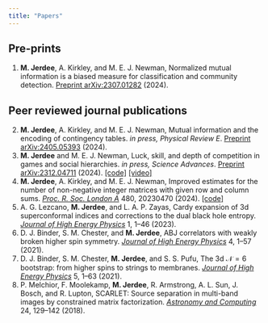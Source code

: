 ```yaml
---
title: "Papers"
---
```


## Pre-prints

(@) **M. Jerdee**, A. Kirkley, and M. E. J. Newman, Normalized mutual information is a biased measure for classification and community detection. [Preprint arXiv:2307.01282](https://arxiv.org/abs/2307.01282) (2024).

## Peer reviewed journal publications

(@) **M. Jerdee**, A. Kirkley, and M. E. J. Newman, Mutual information and the encoding of contingency tables. *in press, Physical Review E*. [Preprint arXiv:2405.05393](https://arxiv.org/abs/2405.05393) (2024).
(@) **M. Jerdee** and M. E. J. Newman, Luck, skill, and depth of competition in games and social hierarchies. *in press, Science Advances*. [Preprint arXiv:2312.04711](https://arxiv.org/abs/2312.04711) (2024). [[code]](https://github.com/maxjerdee/pairwise-ranking) [[video]](https://www.youtube.com/watch?v=zD7d2-ZWikY) 
(@) **M. Jerdee**, A. Kirkley, and M. E. J. Newman, Improved estimates for the number of non-negative integer matrices with given row and column sums. [*Proc. R. Soc. London A*](https://doi.org/10.1098/rspa.2023.0470) 480, 20230470 (2024). [[code]](https://github.com/maxjerdee/contingency_count)
(@) A. G. Lezcano, **M. Jerdee**, and L. A. P. Zayas, Cardy expansion of 3d superconformal indices and corrections to the dual black hole entropy. [*Journal of High Energy Physics*](https://arxiv.org/abs/2210.12065) 1, 1–46 (2023).
(@) D. J. Binder, S. M. Chester, and **M. Jerdee**, ABJ correlators with weakly broken higher spin symmetry. [*Journal of High Energy Physics*](https://arxiv.org/pdf/2103.01969) 4, 1–57 (2021).
(@) D. J. Binder, S. M. Chester, **M. Jerdee**, and S. S. Pufu, The 3d $\mathcal{N} = 6$ bootstrap: from higher spins to strings to membranes. [*Journal of High Energy Physics*](https://arxiv.org/abs/2011.05728) 5, 1–63 (2021).
(@) P. Melchior, F. Moolekamp, **M. Jerdee**, R. Armstrong, A. L. Sun, J. Bosch, and R. Lupton, SCARLET: Source separation in multi-band images by constrained matrix factorization. [*Astronomy and Computing*](https://arxiv.org/abs/1802.10157) 24, 129–142 (2018).
